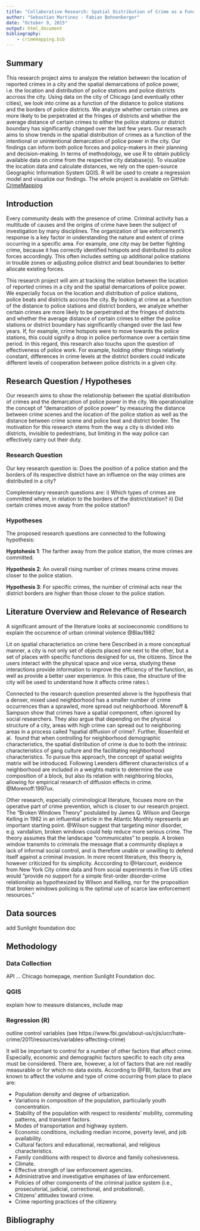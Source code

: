 ```yaml
---
title: "Collaborative Research: Spatial Distribution of Crime as a Function of the Demarcation of Police Power"
author: "Sebastian Martinez - Fabian Bohnenberger"
date: "October 9, 2015"
output: html_document
bibliography:
    - crimemapping.bib
---
```


## Summary 

This research project aims to analyze the relation between the location of reported crimes in a city and the spatial demarcations of police power, i.e. the location and distribution of police stations and police districts accross the city. Using data on the city of Chicago (and eventually other cities), we look into crime as a function of the distance to police stations and the borders of police districts. We analyze whether certain crimes are more likely to be perpetrated at the fringes of districts and whether the average distance of certain crimes to either the police stations or district boundary has significantly changed over the last few years. Our reserach aims to show trends in the spatial distribution of crimes as a function of the intentional or unintentional demarcation of police power in the city. Our findings can inform both police forces and policy-makers in their planning and decision-making. In terms of methodology, we use R to obtain publicly available data on crime from the respective city database(s). To visualize the location data and calculate distances, we rely on the open-source Geographic Information System QGIS. R will be used to  create a regression model and visualize our findings. The whole project is available on GitHub: [CrimeMapping](https://github.com/martinezsebastian/CrimeMapping)

## Introduction 

Every community deals with the presence of crime. Criminal activity has a multitude of causes and the origins of crime have been the subject of investigation by many disciplines. The organization of law enforcement's response is a key factor in understanding the nature and extent of crime occurring in a specific area. For example, one city may be better fighting crime, because it has correctly identified hotspots and distributed its police forces accordingly. This often includes setting up additional police stations in trouble zones or adjusting police district and beat boundaries to better allocate existing forces.

This research project will aim at tracking the relation between the location of reported crimes in a city and the spatial demarcations of police power. We especially focus on the location and distribution of police stations, police beats and districts accross the city. By looking at crime as a function of the distance to police stations and district borders, we analyze whether certain crimes are more likely to be perpetrated at the fringes of districts and whether the average distance of certain crimes to either the police stations or district boundary has significantly changed over the last few years. If, for example, crime hotspots were to move towards the police stations, this could signify a drop in police performance over a certain time period. In this regard, this research also touchs upon the question of effectiveness of police work. For example, holding other things relatively constant, differences in crime levels at the district borders could indicate different levels of  cooperation between police districts in a given city. 

## Research Question / Hypotheses 

Our research aims to show the relationship between the spatial distribution of crimes and the demarcation of police power in the city. We operationalize the concept of "demarcation of police power" by measuring the distance between crime scenes and the location of the police station as well as the distance between crime scene and police beat and district border. The motivation for this research stems from the way a city is divided into districts, invisible to pedestrians, but limiting in the way police can effectively carry out their duty.   

### Research Question 

Our key research question is:
Does the position of a police station and the borders of its respective district have an influence on the way crimes are distributed in a city?

Complementary research questions are: i) Which types of crimes are committed where, in relation to the borders of the district/station? ii) Did certain crimes move away from the police station?

### Hypotheses 

The proposed research questions are connected to the following hypothesis:

**Hyptohesis 1**: The farther away from the police station, the more crimes are committed. 

**Hypothesis 2**: An overall rising number of crimes means crime moves closer to the police station. 

**Hypothesis 3**: For specific crimes, the number of criminal acts near the district borders are higher than those closer to the police station. 
    
    
    

## Literature Overview and Relevance of Research

A significant amount of the literature looks at socioeconomic conditions to explain the occurence of urban criminal violence @Blau1982

Lit on spatial characteristics on crime here
Described in a more conceptual manner, a city is not only set of objects placed one next to the other, but a set of places with specific functions designed for us, the citizens. Since the users interact with the physical space and vice versa, studying these interactions provide information to improve the efficiency of the function, as well as provide a better user experience. In this case, the structure of the city will be used to understand how it affects crime rates.\\

Connected to the research question presented above is the hypothesis that a denser, mixed used neighborhood has a smaller number of crime occurrences than a sprawled, more spread out neighborhood. Morenoff \& Sampson \citeyearpar{Morenoff:1997ux} show that crimes have a spatial component, often ignored by social researchers. They also argue that depending on the physical structure of a city, areas with high crime can spread out to neighboring areas in a process called ?spatial diffusion of crime?. Further, Rosenfeld et al. \citeyearpar{Rosenfeld:1999vv} found that when controlling for neighborhood demographic characteristics, the spatial distribution of crime is due to both the intrinsic characteristics of gang culture and the facilitating neighborhood characteristics. To pursue this approach, the concept of spatial weights matrix will be introduced. Following Leenders \citeyearpar{Leenders:2002fa} different characteristics of a neighborhood are included in a weights matrix to determine the use composition of a block, but also its relation with neighboring blocks, allowing for empirical research of diffusion effects in crime. 
@Morenoff:1997ux. 


Other research, especially criminological literature, focuses more on the operative part of crime prevention, which is closer to our research project. The "Broken Windows Theory" postulated by James Q. Wilson and George Kelling in 1982 in an influential article in the Atlantic Monthly represents an important starting point. @Wilson suggest that targeting minor disorder, e.g. vandalism, broken windows could help reduce more serious crime. The theory assumes that the landscape "communicates" to people. A broken window transmits to criminals the message that a community displays a lack of informal social control, and is therefore unable or unwilling to defend itself against a criminal invasion. In more recent literature, this theory is, however criticized for its simplicity. Acccording to @Harcourt, evidence from New York City crime data and from social experiments in five US cities would "provide no support for a simple first-order disorder-crime relationship as hypothesized by Wilson and Kelling, nor for the proposition that broken windows policing is the optimal use of scarce law enforcement resources."



## Data sources


add Sunlight foundation doc


## Methodology


### Data Collection 

API ... Chicago homepage, mention Sunlight Foundation doc. 


### QGIS

explain how to measure distances, include map 

### Regression (R)

outline control variables (see https://www.fbi.gov/about-us/cjis/ucr/hate-crime/2011/resources/variables-affecting-crime)

It will be important to control for a number of other factors that affect crime. Especially, economic and demographic factors specific to each city area must be considered. There are, however, a lot of factors that are not readily measurable or for which no data exists. According to @FBI, factors that are known to affect the volume and type of crime occurring from place to place are:

- Population density and degree of urbanization.
- Variations in composition of the population, particularly youth concentration.
- Stability of the population with respect to residents' mobility, commuting patterns, and transient factors.
- Modes of transportation and highway system.
- Economic conditions, including median income, poverty level, and job availability.
- Cultural factors and educational, recreational, and religious characteristics.
- Family conditions with respect to divorce and family cohesiveness.
- Climate.
- Effective strength of law enforcement agencies.
- Administrative and investigative emphases of law enforcement.
- Policies of other components of the criminal justice system (i.e., prosecutorial, judicial, correctional, and probational).
- Citizens' attitudes toward crime.
- Crime reporting practices of the citizenry.




## Bibliography 
